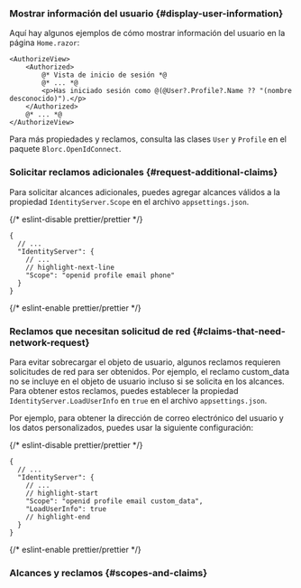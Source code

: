 
### Mostrar información del usuario \{#display-user-information}

Aquí hay algunos ejemplos de cómo mostrar información del usuario en la página `Home.razor`:

```cshtml
<AuthorizeView>
    <Authorized>
        @* Vista de inicio de sesión *@
        @* ... *@
        <p>Has iniciado sesión como @(@User?.Profile?.Name ?? "(nombre desconocido)").</p>
    </Authorized>
    @* ... *@
</AuthorizeView>
```

Para más propiedades y reclamos, consulta las clases `User` y `Profile` en el paquete `Blorc.OpenIdConnect`.

### Solicitar reclamos adicionales \{#request-additional-claims}

<FindUserInfoMissing method="User" />

<ScopesAndClaimsIntroduction />

Para solicitar alcances adicionales, puedes agregar alcances válidos a la propiedad `IdentityServer.Scope` en el archivo `appsettings.json`.

{/* eslint-disable prettier/prettier */}
```json5
{
  // ...
  "IdentityServer": {
    // ...
    // highlight-next-line
    "Scope": "openid profile email phone"
  }
}
```
{/* eslint-enable prettier/prettier */}

### Reclamos que necesitan solicitud de red \{#claims-that-need-network-request}

Para evitar sobrecargar el objeto de usuario, algunos reclamos requieren solicitudes de red para ser obtenidos. Por ejemplo, el reclamo custom_data no se incluye en el objeto de usuario incluso si se solicita en los alcances. Para obtener estos reclamos, puedes establecer la propiedad `IdentityServer.LoadUserInfo` en `true` en el archivo `appsettings.json`.

Por ejemplo, para obtener la dirección de correo electrónico del usuario y los datos personalizados, puedes usar la siguiente configuración:

{/* eslint-disable prettier/prettier */}
```json5
{
  // ...
  "IdentityServer": {
    // ...
    // highlight-start
    "Scope": "openid profile email custom_data",
    "LoadUserInfo": true
    // highlight-end
  }
}
```
{/* eslint-enable prettier/prettier */}

### Alcances y reclamos \{#scopes-and-claims}

<ScopesAndClaims />
